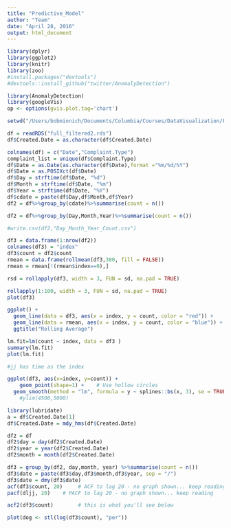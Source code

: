 ```yaml
---
title: "Predictive_Model"
author: "Team"
date: "April 28, 2016"
output: html_document
---
```


```r
library(dplyr)
library(ggplot2)
library(knitr)
library(zoo)
#install.packages("devtools")
#devtools::install_github("twitter/AnomalyDetection")

library(AnomalyDetection)
library(googleVis)
op <- options(gvis.plot.tag='chart')

setwd("/Users/bobminnich/Documents/Columbia/Courses/DataVisualization/Final_Project/Edav-P4")

df = readRDS("full_filtered2.rds")
df$Created.Date = as.character(df$Created.Date)
```

```r
colnames(df) = c("Date","Complaint.Type")
complaint_list = unique(df$Complaint.Type)
df$Date = as.Date(as.character(df$Date),format ="%m/%d/%Y")
df$Date = as.POSIXct(df$Date)
df$Day = strftime(df$Date, "%d")
df$Month = strftime(df$Date, "%m")
df$Year = strftime(df$Date, "%Y")
df$cdate = paste(df$Day,df$Month,df$Year)
df2 = df%>%group_by(cdate)%>%summarise(count = n())

df2 = df%>%group_by(Day,Month,Year)%>%summarise(count = n())

#write.csv(df2,"Day_Month_Year_Count.csv")
```


```r
df3 = data.frame(1:nrow(df2))
colnames(df3) = "index"
df3$count = df2$count
rmean = data.frame(rollmean(df3,300, fill = FALSE))
rmean = rmean[!(rmean$index==0),] 

rsd = rollapply(df3, width = 3, FUN = sd, na.pad = TRUE)

rollapply(1:100, width = 3, FUN = sd, na.pad = TRUE)
plot(df3)

ggplot() + 
  geom_line(data = df3, aes(x = index, y = count, color = "red")) +
  geom_line(data = rmean, aes(x = index, y = count, color = "blue")) +
  ggtitle("Rolling Average")

lm.fit=lm(count ~ index, data = df3 )
summary(lm.fit)
plot(lm.fit)
```


```r
#jj has time as the index

ggplot(df3, aes(x=index, y=count)) +
    geom_point(shape=1) +    # Use hollow circles
  geom_smooth(method = "lm", formula = y ~ splines::bs(x, 3), se = TRUE)#+
    #ylim(4500,5000)

```


```r
library(lubridate)
a = df$Created.Date[1]
df$Created.Date = mdy_hms(df$Created.Date)

df2 = df
df2$day = day(df2$Created.Date)
df2$year = year(df2$Created.Date)
df2$month = month(df2$Created.Date)

df3 = group_by(df2, day,month, year) %>%summarise(count = n())
df3$date = paste(df3$day,df3$month,df3$year, sep = "/")
df3$date = dmy(df3$date)
acf(df3$count, 20)     # ACF to lag 20 - no graph shown... keep reading
pacf(dljj, 20)    # PACF to lag 20 - no graph shown... keep reading

acf2(df3$count)        # this is what you'll see below

plot(dog <- stl(log(df3$count), "per"))  

```
